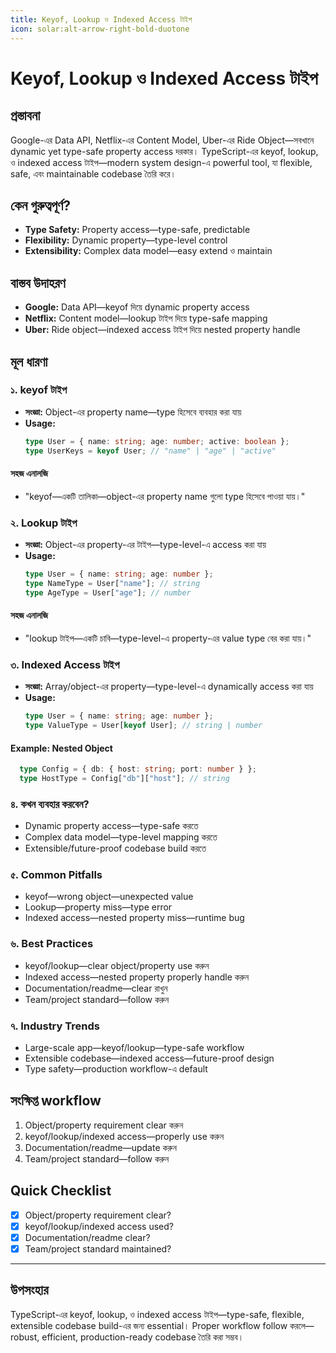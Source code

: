 ```yaml
---
title: Keyof, Lookup ও Indexed Access টাইপ
icon: solar:alt-arrow-right-bold-duotone
---
```


# Keyof, Lookup ও Indexed Access টাইপ

## প্রস্তাবনা

Google-এর Data API, Netflix-এর Content Model, Uber-এর Ride Object—সবখানে dynamic yet type-safe property access দরকার। TypeScript-এর keyof, lookup, ও indexed access টাইপ—modern system design-এ powerful tool, যা flexible, safe, এবং maintainable codebase তৈরি করে।

## কেন গুরুত্বপূর্ণ?

- **Type Safety:** Property access—type-safe, predictable
- **Flexibility:** Dynamic property—type-level control
- **Extensibility:** Complex data model—easy extend ও maintain

## বাস্তব উদাহরণ

- **Google:** Data API—keyof দিয়ে dynamic property access
- **Netflix:** Content model—lookup টাইপ দিয়ে type-safe mapping
- **Uber:** Ride object—indexed access টাইপ দিয়ে nested property handle

## মূল ধারণা

### ১. keyof টাইপ

- **সংজ্ঞা:** Object-এর property name—type হিসেবে ব্যবহার করা যায়
- **Usage:**
  ```typescript
  type User = { name: string; age: number; active: boolean };
  type UserKeys = keyof User; // "name" | "age" | "active"
  ```

#### সহজ এনালজি

- "keyof—একটি তালিকা—object-এর property name গুলো type হিসেবে পাওয়া যায়।"

### ২. Lookup টাইপ

- **সংজ্ঞা:** Object-এর property-এর টাইপ—type-level-এ access করা যায়
- **Usage:**
  ```typescript
  type User = { name: string; age: number };
  type NameType = User["name"]; // string
  type AgeType = User["age"]; // number
  ```

#### সহজ এনালজি

- "lookup টাইপ—একটি চাবি—type-level-এ property-এর value type বের করা যায়।"

### ৩. Indexed Access টাইপ

- **সংজ্ঞা:** Array/object-এর property—type-level-এ dynamically access করা যায়
- **Usage:**
  ```typescript
  type User = { name: string; age: number };
  type ValueType = User[keyof User]; // string | number
  ```

#### Example: Nested Object
```typescript
  type Config = { db: { host: string; port: number } };
  type HostType = Config["db"]["host"]; // string
```

### ৪. কখন ব্যবহার করবেন?

- Dynamic property access—type-safe করতে
- Complex data model—type-level mapping করতে
- Extensible/future-proof codebase build করতে

### ৫. Common Pitfalls

- keyof—wrong object—unexpected value
- Lookup—property miss—type error
- Indexed access—nested property miss—runtime bug

### ৬. Best Practices

- keyof/lookup—clear object/property use করুন
- Indexed access—nested property properly handle করুন
- Documentation/readme—clear রাখুন
- Team/project standard—follow করুন

### ৭. Industry Trends

- Large-scale app—keyof/lookup—type-safe workflow
- Extensible codebase—indexed access—future-proof design
- Type safety—production workflow-এ default

## সংক্ষিপ্ত workflow

1. Object/property requirement clear করুন
2. keyof/lookup/indexed access—properly use করুন
3. Documentation/readme—update করুন
4. Team/project standard—follow করুন

## Quick Checklist

- [x] Object/property requirement clear?
- [x] keyof/lookup/indexed access used?
- [x] Documentation/readme clear?
- [x] Team/project standard maintained?

---

## উপসংহার

TypeScript-এর keyof, lookup, ও indexed access টাইপ—type-safe, flexible, extensible codebase build-এর জন্য essential। Proper workflow follow করলে—robust, efficient, production-ready codebase তৈরি করা সম্ভব।

